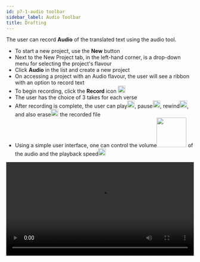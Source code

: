 ```yaml
---
id: p7-1-audio toolbar
sidebar_label: Audio Toolbar
title: Drafting
---
```


The user can record **Audio** of the translated text using the audio tool.

- To start a new project, use the **New** button
- Next to the New Project tab, in the left-hand corner, is a drop-down menu for selecting the project's flavour
- Click **Audio** in the list and create a new project
- On accessing a project with an Audio flavour, the user will see a ribbon with an option to record text
- To begin recording, click the **Record** icon <img src="/assets/record.PNG" width="20px" alt=""/>
- The user has the choice of 3 takes for each verse
- After recording is complete, the user can play<img src="/assets/play.PNG" width="20px" alt=""/>, pause<img src="/assets/pause.PNG" width="20px" alt=""/>, rewind<img src="/assets/rewind." width="20px" alt=""/>, and also erase<img src="/assets/delete.PNG" width="20px" alt=""/> the recorded file
- Using a simple user interface, one can control the volume<img src="/assets/volume.PNG" width="80px" alt=""/> of the audio and the playback speed<img src="/assets/speed.PNG" width="20px" alt=""/>

<video controls src="/0.5.3/en_audio_toolbar.mov" width="100%" type="video/mov"/>


### Recording Toolbar ###

<img src="/0.5.3/en_audio_page.png"  width="1000px" alt="audio"/>

To start recording in **Audio** mode, the user will see a black ribbon with tools to help in recording

- The user can control the playback speed with deifferent **speed** settings
- New audio recordings are started by clicking **Record (R)**
- After clicking the record button it will change to a pause button, this will enable the user to pause during recording
- The **Stop (S)** button will stop the recording completely
- A **Rewind (<)** button enables user to go backward in the audio playback and review the recording 
- **Play/Pause (P)** buttons allow the user to start or stop audio while playback
- The **Delete** button enables user to remove selected track/verse of audio from their recordings 
- **Volume** Control button adjusts the volume level of the playback audio
- It allows the user to increase or decrease the sound by clicking  **+** or **-** button
- The user has the choice of 3 takes **A B C** for each verse, by doble-clicking the user can select the best take for further use 
- The settings feature enables user to customize the choice of microphone/headphone according to their preferences

### How to delete the audio of a verse? ###

- Go to the verse that needs to be deleted
- Click on the **Take** that needs to be deleted
- Click on the **Delete** icon

### How to export the Audio file? ###

- Start by selecting the Project you want to  **Export** from the project page 
- Locate the downward-pointing arrow on the right side of the project and click on it	
- Find the three-dot menu and click on it	
- In the menu that appears, choose the  **Export** option
- A dialogue box for export settings will open, giving you the following export options 
  - **Verse-wise** (default): This setting exports the project verse by verse
  - **Chapter-wise:** This option exports the entire chapter as one file	
  - **Full Project:** You can export the entire project using this choice it will add all the individual takes in the the project	
<video controls src="/0.5.3/en_audio_toolbar12.mov" width="100%" type="video/mov"/>


### Shortcut Keys for Audio recording ###
- R - Record
- E - Resume Record
- P - Pause Record
- S - Stop Record
- < - Rewind
- Space - pause playback
- Return / Enter - Start Playback
- A , B , C - change Take
- ( + ) Volume Up
- ( - ) Volume Down